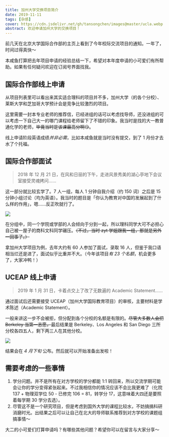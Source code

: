 ```yaml
---
title: 加州大学交换项目简介
date: 2019-11-11
tags: [杂感]
cover: https://cdn.jsdelivr.net/gh/tansongchen/images@master/ucla.webp
abstract: 欢迎申请加州大学的交换项目！
---
```


前几天在北京大学国际合作部的主页上看到了今年校际交流项目的通知。一年了，时间过得真快～

本咸鱼打算把去年项目申请的经验总结一下，希望对本年度申请的小可爱们有所帮助。如果有任何疑问欢迎在订阅号界面找我。

## 国际合作部线上申请

从项目列表里可以看出来其实适合理科的项目并不多，加州大学（的各个分校）、莱斯大学和芝加哥大学预计会是竞争比较激烈的项目。

这里需要一封本专业老师的推荐信，已经进组的话可以考虑找导师，还没进组的可以考虑一下自己大一的哪门课程给老师留下了不错的印象。我当时是找的大一教普通化学的老师，~~毕竟当时是该课最高分啊😏️~~。

线上申请阶段英语成绩*并非必需*，比如本咸鱼就是当时没有提交，到了 1 月份才去水了个托福。

## 国际合作部面试

> 2018 年 12 月 21 日，在风和日丽的下午，走进风景秀美的湖心亭地下会议室接受灵魂拷问……

这一部分就比较玄学了。7 人一组，每人 1 分钟自我介绍（约 150 词）之后是 15 分钟小组讨论（均为英语）。我当时的题目是「你认为教育对中国的发展起到了什么样的作用」，嗯……反正吹就行了。

![](http://img.candobear.com/2019-11-11-IMG_2803.PNG)

在分组中，同一个学院或学部的人会倾向于分到一起，所以理科同学大可不必担心自己被一屋子的商科文科同学碾压。~~（不过，当时 zyt 学姐跟我一组，那就是另外一回事了。）~~

拿加州大学项目为例，去年大约有 60 人参加了面试，录取 16 人，但鉴于我口语相当烂还是进了，面试似乎比重并不大。（今年该项目*有 23 个名额*，机会更多了，大家冲鸭！）

## UCEAP 线上申请

> 2019 年 1 月 31 日，卡着点交上了改了无数遍的 Academic Statement……

通过面试后还需要接受 UCEAP（加州大学国际教育项目）的审核，主要材料是学术陈述（Academic Statement）。

一般来讲这一步不会被拒，但分配到各个分校的名额是有限的。~~尽管大多数人会把 Berkeley 当第一志愿，~~最后结果是 Berkeley、Los Angeles 和 San Diego 三所分校各四五人，剩下两三人在其他分校。

![](http://img.candobear.com/2019-11-11-IMG_2802.PNG)

结果会在 *4 月下旬* 公布。然后就可以开始准备出发啦！

## 需要考虑的一些事情

1. 学分问题。并不是所有在对方学校的学分都能 1:1 转回来，所以交流学期可能会让你的学分变得紧张起来。不过我相信你的情况应该不会比我更难了（化院 137 + 物理双学位 50 - 已修完 106 = 81，转学分 17，这意味着大四还是要照着每学期 30 学分去选）。
2. 尽管这不是一个研究项目，但是考虑到国外大学的课程比较水，不妨搞搞科研消磨时光。出结果之后可以让自己在北大的导师联系推荐到对方学校的课题组搞事情～

大二的小可爱们打算申请吗？有哪些其他问题？希望你可以在留言与大家分享～
